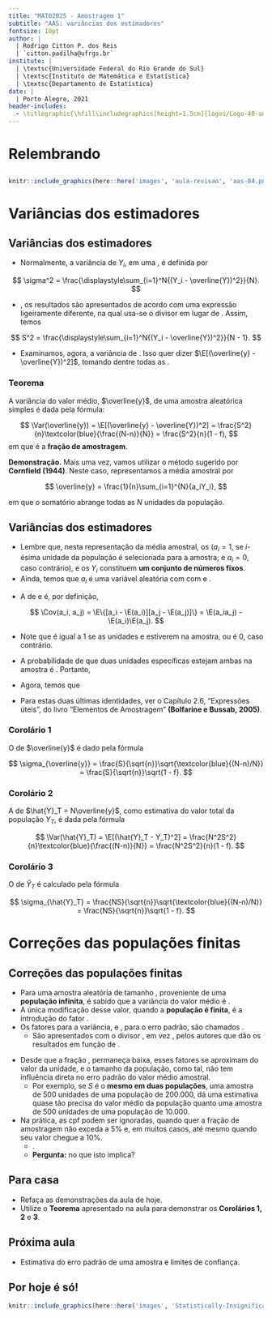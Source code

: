 ```yaml
---
title: "MAT02025 - Amostragem 1"
subtitle: "AAS: variâncias dos estimadores"
fontsize: 10pt
author: |
  | Rodrigo Citton P. dos Reis
  | `citton.padilha@ufrgs.br`
institute: |
  | \textsc{Universidade Federal do Rio Grande do Sul}
  | \textsc{Instituto de Matemática e Estatística}
  | \textsc{Departamento de Estatística}
date: |
  | Porto Alegre, 2021
header-includes:
  - \titlegraphic{\hfill\includegraphics[height=1.5cm]{logos/Logo-40-anos-estatistica.png}}
---
```


# Relembrando

## {.allowframebreaks}

```r

knitr::include_graphics(here::here('images', 'aula-revisao', 'aas-04.png'))

```

# Variâncias dos estimadores

## Variâncias dos estimadores {.allowframebreaks}

- Normalmente, a variância de $Y_i$, em uma \structure{população finita}, é definida por

$$
\sigma^2 = \frac{\displaystyle\sum_{i=1}^N{(Y_i - \overline{Y})^2}}{N}.
$$

\framebreak

- \structure{Por uma questão de notação}, os resultados são apresentados de acordo com uma expressão ligeiramente diferente, na qual usa-se o divisor \structure{$(N - 1)$} em lugar de \structure{$N$}. Assim, temos

$$
S^2 = \frac{\displaystyle\sum_{i=1}^N{(Y_i - \overline{Y})^2}}{N - 1}.
$$

\framebreak

- Examinamos, agora, a variância de \structure{$\overline{y}$}. Isso quer dizer $\E[(\overline{y} - \overline{Y})^2]$, tomando dentre todas as \structure{$\Comb{N}{n}$}.

::: {.block}

### Teorema

A variância do valor médio, $\overline{y}$, de uma amostra aleatórica simples é dada pela fórmula:

$$
\Var(\overline{y}) = \E[(\overline{y} - \overline{Y})^2] = \frac{S^2}{n}\textcolor{blue}{\frac{(N-n)}{N}} = \frac{S^2}{n}(1 - f),
$$
em que \structure{$f = n/N$} é a __fração de amostragem__.
:::

\framebreak

__Demonstração.__ Mais uma vez, vamos utilizar o método sugerido por __Cornfield (1944)__\footnote{Cornfield, J. (1944). \emph{On Samples from Finite Populations}. Journal of the American Statistical Association, 39(226), 236.}. Neste caso, representamos a média amostral por 


$$
\overline{y} = \frac{1}{n}\sum_{i=1}^{N}{a_iY_i},
$$

em que o somatório abrange todas as $N$ unidades da população.

## Variâncias dos estimadores {.allowframebreaks}

-  Lembre que, nesta representação da média amostral, os \structure{$a_i$ são variáveis aleatórias} ($a_i = 1$, se $i$-ésima unidade da população é selecionada para a amostra; e $a_i = 0$, caso contrário), e os $Y_i$ constituem __um conjunto de números fixos__.
- Ainda, temos que $a_i$ é uma variável aleatória com \structure{distribuição Bernolli} com \structure{$\E(a_i) = P = \frac{n}{N}$} e \structure{$\Var(a_i) = \frac{n}{N}\left(1 - \frac{n}{N}\right) = P(1 - P)$}.

\framebreak

- A \structure{covariância} de \structure{$a_i$} e \structure{$a_j$} é, por definição, 

$$
\Cov(a_i, a_j) = \E\{[a_i - \E(a_i)][a_j - \E(a_j)]\} = \E(a_ia_j) - \E(a_i)\E(a_j).
$$

- Note que \structure{$a_ia_j$} é igual a 1 se as unidades \structure{$i$} e \structure{$j$} estiverem na amostra, ou é 0, caso contrário.

\framebreak

- A probabilidade de que duas unidades específicas estejam ambas na amostra é \structure{$[n(n-1)]/[N(N-1)]$}. Portanto,


\begin{align*}
\Cov(a_i, a_j) &= \E(a_ia_j) - \E(a_i)\E(a_j)\\
&= \frac{n(n-1)}{N(N-1)} - \left(\frac{n}{N}\right)^2 = -\frac{n}{N(N-1)}\left(1 - \frac{n}{N}\right).
\end{align*}

\framebreak

- Agora, temos que

\footnotesize

\begin{align*}
\Var(\overline{y}) &= \Var\left(\frac{1}{n}\sum_{i=1}^N{a_iY_i}\right)\\
 &= \frac{1}{n^2}\Var\left(\sum_{i=1}^N{a_iY_i}\right)\\
 &= \frac{1}{n^2}\left[\sum_{i=1}^N{\Var(a_iY_i)} + 2\sum_{i<j}{\Cov(a_iY_i, a_jY_j)}\right]\\
 &= \frac{1}{n^2}\left[\sum_{i=1}^N{Y_i^2\Var(a_i)} + 2\sum_{i<j}{Y_iY_j\Cov(a_i, a_j)}\right]\\
 &= \frac{1}{n^2}\left[\sum_{i=1}^N{Y_i^2\textcolor{blue}{\left(\frac{n}{N}\right)\left(1 - \frac{n}{N}\right)}} + 2\sum_{i<j}{Y_iY_j\left\{-\frac{1}{\textcolor{blue}{N}}\frac{\textcolor{blue}{n}}{(N-1)}\textcolor{blue}{\left(1 - \frac{n}{N}\right)}\right\}}\right]
\end{align*}

\framebreak

\begin{align*}
 &= \frac{(1-f)}{nN}\left[\sum_{i=1}^N{Y_i^2} - \frac{1}{N-1}\textcolor{red}{\sum_{i\neq j}{Y_iY_j}}\right]\\
 &= \frac{(1-f)}{nN}\left[\sum_{i=1}^N{Y_i^2} + \frac{1}{N-1}\textcolor{red}{\left(\sum_{i=1}^N{Y_i^2} - N^2\overline{Y}^2\right)}\right]\\
 &= \frac{(1-f)}{nN}\frac{N}{(N-1)}\textcolor{orange}{\left[\sum_{i=1}^N{Y_i^2} - N\overline{Y}^2\right]}\\
 &= \frac{(1-f)}{n(N-1)}\textcolor{orange}{\left[\sum_{i=1}^N{(Y_i - \overline{Y})}^2\right]} = \frac{S^2}{n}(1 - f).
\end{align*}

- Para estas duas últimas identidades, ver o Capítulo 2.6, "Expressões úteis", do livro "Elementos de Amostragem" __(Bolfarine e Bussab, 2005)__.

\framebreak

\normalsize

::: {.block}

### Corolário 1

O \structure{erro padrão} de $\overline{y}$ é dado pela fórmula

$$
\sigma_{\overline{y}} = \frac{S}{\sqrt{n}}\sqrt{\textcolor{blue}{(N-n)/N}} = \frac{S}{\sqrt{n}}\sqrt{1 - f}.
$$

:::

\framebreak

::: {.block}

### Corolário 2

A \structure{variância} de $\hat{Y}_T = N\overline{y}$, como estimativa do valor total da população $Y_T$, é dada pela fórmula

$$
\Var(\hat{Y}_T) = \E[(\hat{Y}_T - Y_T)^2] = \frac{N^2S^2}{n}\textcolor{blue}{\frac{(N-n)}{N}} = \frac{N^2S^2}{n}(1 - f).
$$

:::

\framebreak

::: {.block}

### Corolário 3

O \structure{erro padrão} de $\hat{Y}_T$ é calculado pela fórmula

$$
\sigma_{\hat{Y}_T} = \frac{NS}{\sqrt{n}}\sqrt{\textcolor{blue}{(N-n)/N}} = \frac{NS}{\sqrt{n}}\sqrt{1 - f}.
$$

:::

# Correções das populações finitas

## Correções das populações finitas {.allowframebreaks}

- Para uma amostra aleatória de tamanho \structure{$n$}, proveniente de uma __população infinita__, é sabido que a variância do valor médio é \structure{$\sigma^2/n$}.
- A única modificação desse valor, quando a __população é finita__, é a introdução do fator \structure{$(N-n)/N$}.
- Os fatores \structure{$(N-n)/N$} para a variância, e \structure{$\sqrt{(N-n)/N}$}, para o erro padrão, são chamados \structure{correções das populações finitas (cpf)}.
    + São apresentados com o divisor \structure{$(N-1)$}, em vez \structure{$N$}, pelos autores que dão os resultados em função de \structure{$\sigma$}.

\framebreak

- Desde que a fração \structure{$n/N$}, permaneça baixa, esses fatores se aproximam do valor da unidade, e o tamanho da população, como tal, não tem influência direta no erro padrão do valor médio amostral.
    + Por exemplo, se $S$ é o __mesmo em duas populações__, uma amostra de 500 unidades de uma população de 200.000, dá uma estimativa quase tão precisa do valor médio da população quanto uma amostra de 500 unidades de uma população de 10.000.
- Na prática, as cpf podem ser ignoradas, quando quer a fração de amostragem não exceda a 5% e, em muitos casos, até mesmo quando seu valor chegue a 10%.
    + \structure{A consequência de se ignorar as correções é a superestimação do erro padrão da estimativa $\overline{y}$}.
    + __Pergunta:__ no que isto implica?

## Para casa

- Refaça as demonstrações da aula de hoje.
- Utilize o __Teorema__ apresentado na aula para demonstrar os __Corolários 1, 2__ e __3__.

## Próxima aula

- Estimativa do erro padrão de uma amostra e limites de confiança.

## Por hoje é só!

\begin{center}
{\bf Bons estudos!}
\end{center}

```r

knitr::include_graphics(here::here('images', 'Statistically-Insignificant-capediem.jpg'))

```

